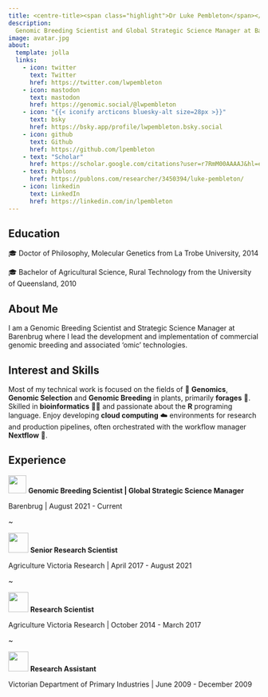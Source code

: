 ```yaml
---
title: <centre-title><span class="highlight">Dr Luke Pembleton</span></centre-title>
description:
  Genomic Breeding Scientist and Global Strategic Science Manager at Barenbrug.
image: avatar.jpg
about:
  template: jolla
  links:
    - icon: twitter
      text: Twitter
      href: https://twitter.com/lwpembleton
    - icon: mastodon
      text: mastodon
      href: https://genomic.social/@lwpembleton
    - icon: "{{< iconify arcticons bluesky-alt size=28px >}}"
      text: bsky
      href: https://bsky.app/profile/lwpembleton.bsky.social
    - icon: github
      text: Github
      href: https://github.com/lpembleton
    - text: "Scholar"
      href: https://scholar.google.com/citations?user=r7RmM00AAAAJ&hl=en
    - text: Publons
      href: https://publons.com/researcher/3450394/luke-pembleton/
    - icon: linkedin
      text: LinkedIn
      href: https://linkedin.com/in/lpembleton
---
```


<h2>[Education]{.highlight}</h2>

🎓 Doctor of Philosophy, Molecular Genetics from La Trobe University, 2014

🎓 Bachelor of Agricultural Science, Rural Technology from the University of Queensland, 2010

<h2>[About Me]{.highlight}</h2>

I am a Genomic Breeding Scientist and Strategic Science Manager at Barenbrug where I lead the development and implementation of commercial genomic breeding and associated 'omic' technologies.

<h2>[Interest and Skills]{.highlight}</h2>

Most of my technical work is focused on the fields of 🧬 **Genomics**, **Genomic Selection** and **Genomic Breeding** in plants, primarily **forages** 🌱. Skilled in **bioinformatics** 👨‍💻 and passionate about the **R** programing language. Enjoy developing **cloud computing** ☁️ environments for research and production pipelines, often orchestrated with the workflow manager **Nextflow** 🔂.

<h2>[Experience]{.highlight}</h2>

![](images/Barenbrug.svg){width="36"} **Genomic Breeding Scientist \| Global Strategic Science Manager**

Barenbrug \| August 2021 - Current

\~

![](images/AgVic.svg){width="40"} **Senior Research Scientist**

Agriculture Victoria Research \| April 2017 - August 2021

\~

![](images/AgVic.svg){width="40"} **Research Scientist**

Agriculture Victoria Research \| October 2014 - March 2017

\~

![](images/DPI.svg){width="40"} **Research Assistant**

Victorian Department of Primary Industries \| June 2009 - December 2009
